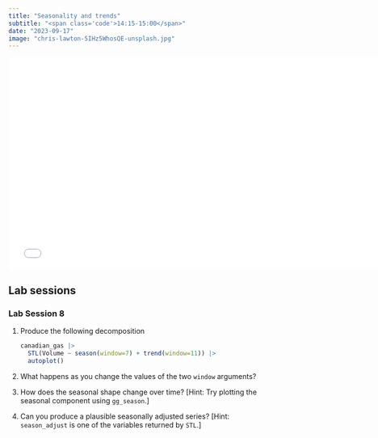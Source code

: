 ```yaml
---
title: "Seasonality and trends"
subtitle: "<span class='code'>14:15-15:00</span>"
date: "2023-09-17"
image: "chris-lawton-5IHz5WhosQE-unsplash.jpg"
---
```


<!-- Materials will be distributed sooner to the event. -->

```{=html}
<embed src="../../materials/4-decomposition.pdf" type="application/pdf" width="750px" height="420px">
```

## Lab sessions

### Lab Session 8

1. Produce the following decomposition

    ```r
    canadian_gas |>
      STL(Volume ~ season(window=7) + trend(window=11)) |>
      autoplot()
    ```

2. What happens as you change the values of the two `window` arguments?

3. How does the seasonal shape change over time? [Hint: Try plotting the seasonal component using `gg_season`.]

4. Can you produce a plausible seasonally adjusted series? [Hint: `season_adjust` is one of the variables returned by `STL`.]
